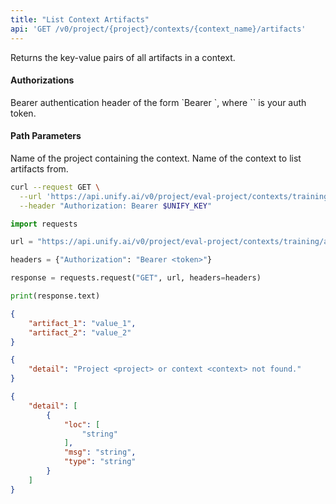 ```yaml
---
title: "List Context Artifacts"
api: 'GET /v0/project/{project}/contexts/{context_name}/artifacts'
---
```

Returns the key-value pairs of all artifacts in a context.

#### Authorizations

<ParamField header="Authorization" type="string" required="true">
  Bearer authentication header of the form `Bearer <token>`, where `<token>` is your auth token.
</ParamField>

#### Path Parameters

<ParamField query="project" type="string" required="true">
Name of the project containing the context.
</ParamField>

<ParamField query="context_name" type="string" required="true">
Name of the context to list artifacts from.
</ParamField>

<RequestExample>

```bash cURL
curl --request GET \
  --url 'https://api.unify.ai/v0/project/eval-project/contexts/training/artifacts' \
  --header "Authorization: Bearer $UNIFY_KEY"
```

```python Python
import requests

url = "https://api.unify.ai/v0/project/eval-project/contexts/training/artifacts"

headers = {"Authorization": "Bearer <token>"}

response = requests.request("GET", url, headers=headers)

print(response.text)
```

</RequestExample>
<ResponseExample>

```json 200
{
    "artifact_1": "value_1",
    "artifact_2": "value_2"
}
```

```json 404
{
    "detail": "Project <project> or context <context> not found."
}
```

```json 422
{
    "detail": [
        {
            "loc": [
                "string"
            ],
            "msg": "string",
            "type": "string"
        }
    ]
}
```

</ResponseExample>
